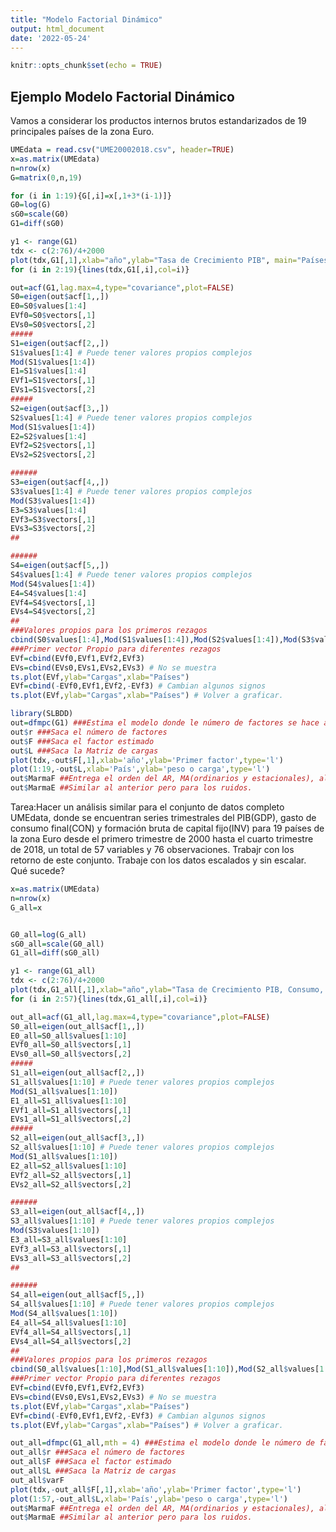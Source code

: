 ```yaml
---
title: "Modelo Factorial Dinámico"
output: html_document
date: '2022-05-24'
---
```


```r
knitr::opts_chunk$set(echo = TRUE)
```

## Ejemplo Modelo Factorial Dinámico

Vamos a considerar los productos internos brutos estandarizados de 19 principales países de la zona Euro.

```r
UMEdata = read.csv("UME20002018.csv", header=TRUE)
x=as.matrix(UMEdata)
n=nrow(x)
G=matrix(0,n,19)

for (i in 1:19){G[,i]=x[,1+3*(i-1)]}
G0=log(G)
sG0=scale(G0)
G1=diff(sG0)

y1 <- range(G1)
tdx <- c(2:76)/4+2000
plot(tdx,G1[,1],xlab="año",ylab="Tasa de Crecimiento PIB", main="Países Euro",type="l", ylim=y1)
for (i in 2:19){lines(tdx,G1[,i],col=i)}

out=acf(G1,lag.max=4,type="covariance",plot=FALSE)
S0=eigen(out$acf[1,,])
E0=S0$values[1:4]
EVf0=S0$vectors[,1]
EVs0=S0$vectors[,2]
#####
S1=eigen(out$acf[2,,])
S1$values[1:4] # Puede tener valores propios complejos
Mod(S1$values[1:4])
E1=S1$values[1:4]
EVf1=S1$vectors[,1]
EVs1=S1$vectors[,2]
#####
S2=eigen(out$acf[3,,])
S2$values[1:4] # Puede tener valores propios complejos
Mod(S1$values[1:4])
E2=S2$values[1:4]
EVf2=S2$vectors[,1]
EVs2=S2$vectors[,2]

######
S3=eigen(out$acf[4,,])
S3$values[1:4] # Puede tener valores propios complejos
Mod(S3$values[1:4])
E3=S3$values[1:4]
EVf3=S3$vectors[,1]
EVs3=S3$vectors[,2]
## 

######
S4=eigen(out$acf[5,,])
S4$values[1:4] # Puede tener valores propios complejos
Mod(S4$values[1:4])
E4=S4$values[1:4]
EVf4=S4$vectors[,1]
EVs4=S4$vectors[,2]
## 
###Valores propios para los primeros rezagos
cbind(S0$values[1:4],Mod(S1$values[1:4]),Mod(S2$values[1:4]),Mod(S3$values[1:4]),Mod(S4$values[1:4]))
###Primer vector Propio para diferentes rezagos
EVf=cbind(EVf0,EVf1,EVf2,EVf3)
EVs=cbind(EVs0,EVs1,EVs2,EVs3) # No se muestra
ts.plot(EVf,ylab="Cargas",xlab="Países")
EVf=cbind(-EVf0,EVf1,EVf2,-EVf3) # Cambian algunos signos
ts.plot(EVf,ylab="Cargas",xlab="Países") # Volver a graficar.
```
```r
library(SLBDD)
out=dfmpc(G1) ###Estima el modelo donde le número de factores se hace a traves del criterio del salto de los valores propios. Tenga en cuenta el argumento mth.
out$r ###Saca el número de factores
out$F ###Saca el factor estimado
out$L ###Saca la Matriz de cargas
plot(tdx,-out$F[,1],xlab='año',ylab='Primer factor',type='l')
plot(1:19,-out$L,xlab='País',ylab='peso o carga',type='l')
out$MarmaF ##Entrega el orden del AR, MA(ordinarios y estacionales), al igual que el periodo, así como el número de diferencias ordinarias.
out$MarmaE ##Similar al anterior pero para los ruidos.
```

Tarea:Hacer un análisis similar para el conjunto de datos completo UMEdata, donde se encuentran series trimestrales del PIB(GDP), gasto de consumo final(CON) y formación bruta de capital fijo(INV) para  19 países de la zona Euro desde el primero trimestre de 2000 hasta el cuarto trimestre de 2018, un total de 57 variables y 76 observaciones. Trabajr con los retorno de este conjunto. Trabaje con los datos escalados y sin escalar. Qué sucede?

```r

x=as.matrix(UMEdata)
n=nrow(x)
G_all=x


G0_all=log(G_all)
sG0_all=scale(G0_all)
G1_all=diff(sG0_all)

y1 <- range(G1_all)
tdx <- c(2:76)/4+2000
plot(tdx,G1_all[,1],xlab="año",ylab="Tasa de Crecimiento PIB, Consumo, Inversión", main="Países Euro",type="l", ylim=y1)
for (i in 2:57){lines(tdx,G1_all[,i],col=i)}

out_all=acf(G1_all,lag.max=4,type="covariance",plot=FALSE)
S0_all=eigen(out_all$acf[1,,])
E0_all=S0_all$values[1:10]
EVf0_all=S0_all$vectors[,1]
EVs0_all=S0_all$vectors[,2]
#####
S1_all=eigen(out_all$acf[2,,])
S1_all$values[1:10] # Puede tener valores propios complejos
Mod(S1_all$values[1:10])
E1_all=S1_all$values[1:10]
EVf1_all=S1_all$vectors[,1]
EVs1_all=S1_all$vectors[,2]
#####
S2_all=eigen(out_all$acf[3,,])
S2_all$values[1:10] # Puede tener valores propios complejos
Mod(S1_all$values[1:10])
E2_all=S2_all$values[1:10]
EVf2_all=S2_all$vectors[,1]
EVs2_all=S2_all$vectors[,2]

######
S3_all=eigen(out_all$acf[4,,])
S3_all$values[1:10] # Puede tener valores propios complejos
Mod(S3$values[1:10])
E3_all=S3_all$values[1:10]
EVf3_all=S3_all$vectors[,1]
EVs3_all=S3_all$vectors[,2]
## 

######
S4_all=eigen(out_all$acf[5,,])
S4_all$values[1:10] # Puede tener valores propios complejos
Mod(S4_all$values[1:10])
E4_all=S4_all$values[1:10]
EVf4_all=S4_all$vectors[,1]
EVs4_all=S4_all$vectors[,2]
## 
###Valores propios para los primeros rezagos
cbind(S0_all$values[1:10],Mod(S1_all$values[1:10]),Mod(S2_all$values[1:10]),Mod(S3_all$values[1:10]),Mod(S4_all$values[1:10]))
###Primer vector Propio para diferentes rezagos
EVf=cbind(EVf0,EVf1,EVf2,EVf3)
EVs=cbind(EVs0,EVs1,EVs2,EVs3) # No se muestra
ts.plot(EVf,ylab="Cargas",xlab="Países")
EVf=cbind(-EVf0,EVf1,EVf2,-EVf3) # Cambian algunos signos
ts.plot(EVf,ylab="Cargas",xlab="Países") # Volver a graficar.
```
```r
out_all=dfmpc(G1_all,mth = 4) ###Estima el modelo donde le número de factores se hace a traves del criterio del salto de los valores propios. Tenga en cuenta el argumento mth.
out_all$r ###Saca el número de factores
out_all$F ###Saca el factor estimado
out_all$L ###Saca la Matriz de cargas
out_all$varF
plot(tdx,-out_all$F[,1],xlab='año',ylab='Primer factor',type='l')
plot(1:57,-out_all$L,xlab='País',ylab='peso o carga',type='l')
out$MarmaF ##Entrega el orden del AR, MA(ordinarios y estacionales), al igual que el periodo, así como el número de diferencias ordinarias.
out$MarmaE ##Similar al anterior pero para los ruidos.
```

